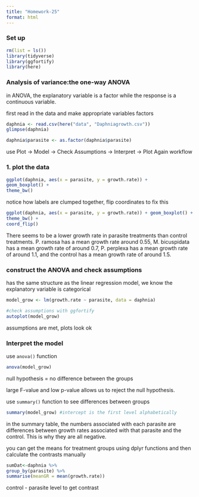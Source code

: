 ```yaml
---
title: "Homework-25"
format: html
---
```


### Set up
```r
rm(list = ls())
library(tidyverse)
library(ggfortify)
library(here)
```

### Analysis of variance:the one-way ANOVA
in ANOVA, the explanatory variable is a factor while the response is a continuous variable.

first read in the data and make appropriate variables factors
```r
daphnia <- read.csv(here("data", "Daphniagrowth.csv"))
glimpse(daphnia)

daphnia$parasite <- as.factor(daphnia$parasite)
```

use Plot -> Model -> Check Assumptions -> Interpret -> Plot Again workflow

### 1. plot the data
```r
ggplot(daphnia, aes(x = parasite, y = growth.rate)) + 
geom_boxplot() +
theme_bw()
```

notice how labels are clumped together, flip coordinates to fix this
```r
ggplot(daphnia, aes(x = parasite, y = growth.rate)) + geom_boxplot() +
theme_bw() +
coord_flip()
```

There seems to be a lower growth rate in parasite treatments than control treatments. P. ramosa has a mean growth rate around 0.55, M. bicuspidata has a mean growth rate of around 0.7, P. perplexa has a mean growth rate of around 1.1, and the control has a mean growth rate of around 1.5.

### construct the ANOVA and check assumptions

has the same structure as the linear regression model, we know the explanatory variable is categorical
```r
model_grow <- lm(growth.rate ~ parasite, data = daphnia)

#check assumptions with ggfortify
autoplot(model_grow)

```

assumptions are met, plots look ok

### Interpret the model

use `anova()` function
```r
anova(model_grow)
```
null hypothesis = no difference between the groups

large F-value and low p-value allows us to reject the null hypothesis.

use `summary()` function to see differences between groups
```r
summary(model_grow) #intercept is the first level alphabetically
```

in the summary table, the numbers associated with each parasite are differences between growth rates associated with that parasite and the control. This is why they are all negative.

you can get the means for treatment groups using dplyr functions and then calculate the contrasts manually
```r
sumDat<-daphnia %>% 
group_by(parasite) %>%
summarise(meanGR = mean(growth.rate))
```
control - parasite level to get contrast
